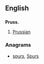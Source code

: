 ==English==

==={{abbreviation}}===
'''Pruss.'''

# [[Prussian]]

===Anagrams===
* [[spurs#English|spurs]], [[Spurs#English|Spurs]]